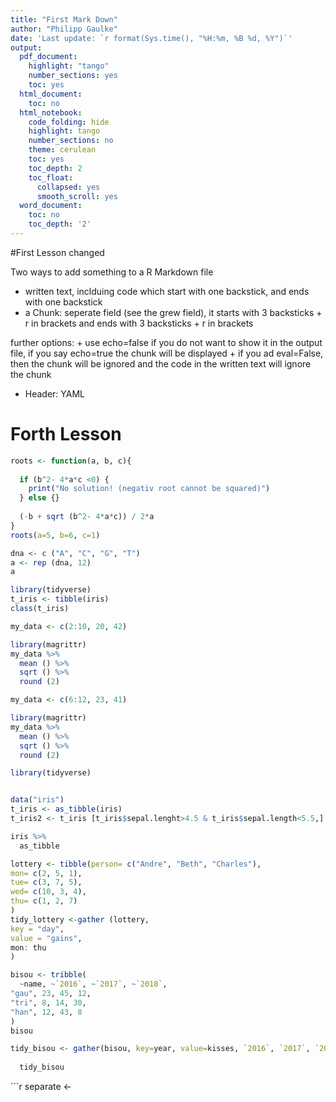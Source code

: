 ```yaml
---
title: "First Mark Down"
author: "Philipp Gaulke"
date: 'Last update: `r format(Sys.time(), "%H:%m, %B %d, %Y")`'
output:
  pdf_document:
    highlight: "tango"
    number_sections: yes
    toc: yes
  html_document:
    toc: no
  html_notebook:
    code_folding: hide
    highlight: tango
    number_sections: no
    theme: cerulean
    toc: yes
    toc_depth: 2
    toc_float:
      collapsed: yes
      smooth_scroll: yes
  word_document:
    toc: no
    toc_depth: '2'
---
```


#First Lesson changed

Two ways to add something to a R Markdown file 

* written text, inclduing code which start with one backstick, and ends with one backstick
* a Chunk: seperate field (see the grew field), it starts with 3 backsticks + r in brackets and ends with 3 backsticks + r in brackets


further options:
  + use echo=false if you do not want to show it in the output file, if you say echo=true the chunk will be displayed
  + if you ad eval=False, then the chunk will be ignored and the code in the written text will ignore the chunk


* Header: YAML


# Forth Lesson 

```r
roots <- function(a, b, c){
  
  if (b^2- 4*a*c <0) {
    print("No solution! (negativ root cannot be squared)")
  } else {}
  
  (-b + sqrt (b^2- 4*a*c)) / 2*a
}
roots(a=5, b=6, c=1)
```
``` r
dna <- c ("A", "C", "G", "T")
a <- rep (dna, 12)
a
```




```r
library(tidyverse)
t_iris <- tibble(iris)
class(t_iris)
```

```r
my_data <- c(2:10, 20, 42)

library(magrittr)
my_data %>%
  mean () %>%
  sqrt () %>%
  round (2)


```


```r
my_data <- c(6:12, 23, 41)

library(magrittr)
my_data %>%
  mean () %>%
  sqrt () %>%
  round (2)


```


```r
library(tidyverse)


data("iris")
t_iris <- as_tibble(iris)
t_iris2 <- t_iris [t_iris$sepal.lenght>4.5 & t_iris$sepal.length<5.5,]

iris %>%
  as_tibble
```


```r

lottery <- tibble(person= c("Andre", "Beth", "Charles"),
mon= c(2, 5, 1),
tue= c(3, 7, 5),
wed= c(10, 3, 4),
thu= c(1, 2, 7)
)
tidy_lottery <-gather (lottery,
key = "day",
value = "gains",
mon: thu
)
```

```r
bisou <- tribble(
  ~name, ~`2016`, ~`2017`, ~`2018`,
"gau", 23, 45, 12,
"tri", 8, 14, 30,
"han", 12, 43, 8
)
bisou

tidy_bisou <- gather(bisou, key=year, value=kisses, `2016`, `2017`, `2018`)
  
  tidy_bisou
```

```r
separate <-